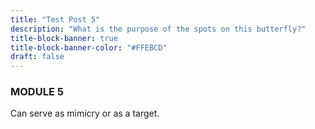 ```yaml
---
title: "Test Post 5"
description: "What is the purpose of the spots on this butterfly?"
title-block-banner: true
title-block-banner-color: "#FFEBCD"
draft: false
---
```


### MODULE 5

Can serve as mimicry or as a target.